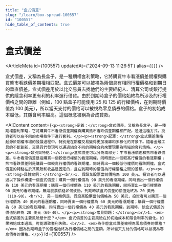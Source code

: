 ```yaml
---
title: "盒式價差"
slug: "/learn/box-spread-100557"
id: "100557"
hide_table_of_contents: true
---
```



# 盒式價差

<ArticleMeta id={100557} updatedAt={'2024-09-13 11:26:51'} alias={`[]`} />
<div className='border-solid border-b border-t-0 my-4 border-[var(--ifm-color-gray-300)]' />

盒式價差，又稱為長盒子，是一種期權套利策略，它將購買牛市看漲價差期權與購買熊市看跌價差期權相匹配。盒式價差可以被視為兩個具有相同行權價格和到期日的垂直價差。盒式價差用於以比交易員去找他們的主要經紀人、清算公司或銀行提供的隱含利率更有利的利率進行借貸。由於到期時盒子的價格始終為所涉及的行權價格之間的距離（例如，100 點盒子可能使用 25 和 125 的行權價格，在到期時價值為 100 美元），所以當天支付的價格可以被視為零息債券的價格。盒子的初始成本越低，其隱含利率越高。這個概念被稱為合成貸款。

<AIContent content={`<p><strong>定義：</strong>盒式價差，又稱為長盒子，是一種期權套利策略，它將購買牛市看漲價差期權與購買熊市看跌價差期權相匹配。通過這種方式，投資者可以在不同的市場條件下進行套利。</p><p><strong>起源：</strong>盒式價差策略起源於期權市場的發展過程中，特別是在期權交易變得更加複雜和多樣化的背景下。隨着金融工具的不斷創新，交易員們發現可以通過組合不同的期權合約來實現更為精細的套利策略。</p><p><strong>類別與特點：</strong>盒式價差可以分為兩部分：牛市看漲價差和熊市看跌價差。牛市看漲價差是指購買一個較低行權價的看漲期權，同時賣出一個較高行權價的看漲期權；熊市看跌價差則是購買一個較高行權價的看跌期權，同時賣出一個較低行權價的看跌期權。盒式價差的特點在於其風險和收益是固定的，且在到期時的價值為行權價格之間的差額。</p><p><strong>具體案例：</strong><br/>1. 假設某股票當前價格為 100 美元，投資者可以通過以下操作構建一個盒式價差：購買一個行權價為 90 美元的看漲期權，同時賣出一個行權價為 110 美元的看漲期權；購買一個行權價為 110 美元的看跌期權，同時賣出一個行權價為 90 美元的看跌期權。無論股票價格如何波動，到期時該盒式價差的價值始終為 20 美元（110-90）。<br/>2. 另一個案例是，假設某股票當前價格為 50 美元，投資者可以購買一個行權價為 40 美元的看漲期權，同時賣出一個行權價為 60 美元的看漲期權；購買一個行權價為 60 美元的看跌期權，同時賣出一個行權價為 40 美元的看跌期權。到期時，該盒式價差的價值始終為 20 美元（60-40）。</p><p><strong>常見問題：</strong><br/>1. <em>盒式價差的主要風險是什麼？</em> 盒式價差的主要風險在於初始成本和隱含利率的變化。如果初始成本過高，可能導致套利失敗。<br/>2. <em>為什麼盒式價差被視為零息債券的價格？</em> 因為到期時盒子的價格始終為行權價格之間的差額，所以當天支付的價格可以被視為零息債券的價格。</p>`} id={100557} />
